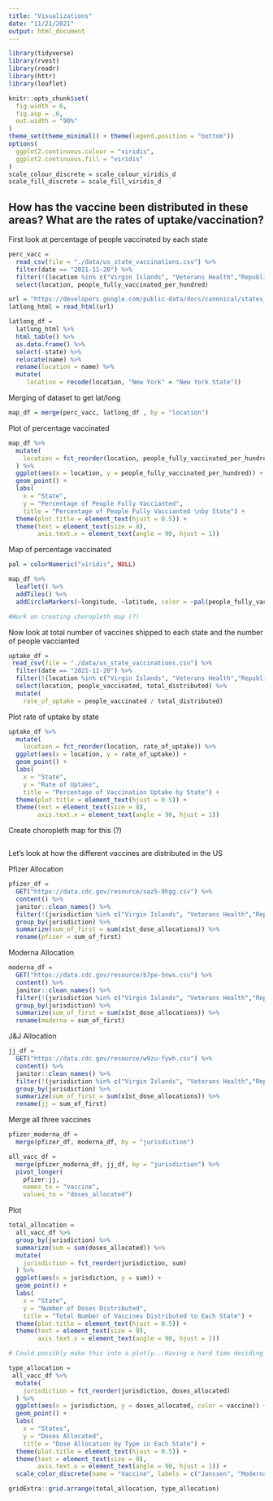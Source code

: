 ```yaml
---
title: "Visualizations"
date: "11/21/2021"
output: html_document
---
```


```r
library(tidyverse)
library(rvest)
library(readr)
library(httr)
library(leaflet)

knitr::opts_chunk$set(
  fig.width = 6,
  fig.asp = .6,
  out.width = "90%"
)
theme_set(theme_minimal() + theme(legend.position = "bottom"))
options(
  ggplot2.continuous.colour = "viridis",
  ggplot2.continuous.fill = "viridis"
)
scale_colour_discrete = scale_colour_viridis_d
scale_fill_discrete = scale_fill_viridis_d

```

## How has the vaccine been distributed in these areas? What are the rates of uptake/vaccination?

First look at percentage of people vaccinated by each state

```r
perc_vacc = 
  read_csv(file = "./data/us_state_vaccinations.csv") %>%
  filter(date == "2021-11-20") %>%
  filter(!(location %in% c("Virgin Islands", "Veterans Health","Republic of Palau", "Puerto Rico",   "Northern Mariana Islands", "Marshall Islands", "Indian Health Svc", "Guam", "Federated States of Micronesia", "District of Columbia", "Dept of Defense", "Bureau of Prisons", "American Samoa",    "United States"))) %>% 
  select(location, people_fully_vaccinated_per_hundred)
```

```r
url = "https://developers.google.com/public-data/docs/canonical/states_csv"
latlong_html = read_html(url)

latlong_df = 
  latlong_html %>% 
  html_table() %>% 
  as.data.frame() %>% 
  select(-state) %>% 
  relocate(name) %>% 
  rename(location = name) %>% 
  mutate(
     location = recode(location, "New York" = "New York State"))
```

Merging of dataset to get lat/long

```r
map_df = merge(perc_vacc, latlong_df , by = "location")
```

Plot of percentage vaccinated

```r
map_df %>%
  mutate(
    location = fct_reorder(location, people_fully_vaccinated_per_hundred)
  ) %>% 
  ggplot(aes(x = location, y = people_fully_vaccinated_per_hundred)) +
  geom_point() +
  labs(
    x = "State",
    y = "Percentage of People Fully Vaccianted",
    title = "Percentage of People Fully Vaccianted \nby State") +
  theme(plot.title = element_text(hjust = 0.5)) +
  theme(text = element_text(size = 8),
        axis.text.x = element_text(angle = 90, hjust = 1))
```

Map of percentage vaccinated

```r
pal = colorNumeric("viridis", NULL)

map_df %>% 
  leaflet() %>% 
  addTiles() %>% 
  addCircleMarkers(~longitude, ~latitude, color = ~pal(people_fully_vaccinated_per_hundred))

#Work on creating choropleth map (?)
```

Now look at total number of vaccines shipped to each state and the number of people vaccianted

```r
uptake_df = 
 read_csv(file = "./data/us_state_vaccinations.csv") %>%
  filter(date == "2021-11-20") %>%
  filter(!(location %in% c("Virgin Islands", "Veterans Health","Republic of Palau", "Puerto Rico",   "Northern Mariana Islands", "Marshall Islands", "Indian Health Svc", "Guam", "Federated States of Micronesia", "District of Columbia", "Dept of Defense", "Bureau of Prisons", "American Samoa",    "United States"))) %>% 
  select(location, people_vaccinated, total_distributed) %>% 
  mutate(
    rate_of_uptake = people_vaccinated / total_distributed)
```

Plot rate of uptake by state

```r
uptake_df %>% 
  mutate(
    location = fct_reorder(location, rate_of_uptake)) %>% 
  ggplot(aes(x = location, y = rate_of_uptake)) +
  geom_point() +
  labs(
    x = "State",
    y = "Rate of Uptake",
    title = "Percentage of Vaccination Uptake by State") +
  theme(plot.title = element_text(hjust = 0.5)) +
  theme(text = element_text(size = 8),
        axis.text.x = element_text(angle = 90, hjust = 1)) 
```

Create choropleth map for this (?)

```r

```


Let's look at how the different vaccines are distributed in the US

Pfizer Allocation
```r
pfizer_df = 
  GET("https://data.cdc.gov/resource/saz5-9hgg.csv") %>% 
  content() %>% 
  janitor::clean_names() %>% 
  filter(!(jurisdiction %in% c("Virgin Islands", "Veterans Health","Republic of Palau", "Puerto Rico", "Northern Mariana Islands", "Marshall Islands", "Indian Health Svc", "Guam", "Federated States of Micronesia", "District of Columbia", "Dept of Defense", "Bureau of Prisons", "American Samoa", "United States", "Federal Entities", "Mariana Islands", "Micronesia", "Palau", "U.S. Virgin Islands"))) %>% 
  group_by(jurisdiction) %>% 
  summarize(sum_of_first = sum(x1st_dose_allocations)) %>% 
  rename(pfizer = sum_of_first)
```

Moderna Allocation
```r
moderna_df = 
  GET("https://data.cdc.gov/resource/b7pe-5nws.csv") %>% 
  content() %>% 
  janitor::clean_names() %>% 
  filter(!(jurisdiction %in% c("Virgin Islands", "Veterans Health","Republic of Palau", "Puerto Rico", "Northern Mariana Islands", "Marshall Islands", "Indian Health Svc", "Guam", "Federated States of Micronesia", "District of Columbia", "Dept of Defense", "Bureau of Prisons", "American Samoa", "United States", "Federal Entities", "Mariana Islands", "Micronesia", "Palau", "U.S. Virgin Islands"))) %>% 
  group_by(jurisdiction) %>% 
  summarize(sum_of_first = sum(x1st_dose_allocations)) %>% 
  rename(moderna = sum_of_first)
```

J&J Allocation
```r
jj_df = 
  GET("https://data.cdc.gov/resource/w9zu-fywh.csv") %>% 
  content() %>% 
  janitor::clean_names() %>% 
  filter(!(jurisdiction %in% c("Virgin Islands", "Veterans Health","Republic of Palau", "Puerto Rico", "Northern Mariana Islands", "Marshall Islands", "Indian Health Svc", "Guam", "Federated States of Micronesia", "District of Columbia", "Dept of Defense", "Bureau of Prisons", "American Samoa", "United States", "Federal Entities", "Mariana Islands", "Micronesia", "Palau", "U.S. Virgin Islands"))) %>% 
  group_by(jurisdiction) %>% 
  summarize(sum_of_first = sum(x1st_dose_allocations)) %>% 
  rename(jj = sum_of_first)
```

Merge all three vaccines

```r
pfizer_moderna_df = 
  merge(pfizer_df, moderna_df, by = "jurisdiction")

all_vacc_df = 
  merge(pfizer_moderna_df, jj_df, by = "jurisdiction") %>%  
  pivot_longer(
    pfizer:jj,
    names_to = "vaccine",
    values_to = "doses_allocated")
```

Plot

```r
total_allocation = 
  all_vacc_df %>% 
  group_by(jurisdiction) %>% 
  summarize(sum = sum(doses_allocated)) %>% 
  mutate(
    jurisdiction = fct_reorder(jurisdiction, sum)
  ) %>% 
  ggplot(aes(x = jurisdiction, y = sum)) +
  geom_point() +
  labs(
    x = "State",
    y = "Number of Doses Distributed",
    title = "Total Number of Vaccines Distributed to Each State") +
  theme(plot.title = element_text(hjust = 0.5)) +
  theme(text = element_text(size = 8),
        axis.text.x = element_text(angle = 90, hjust = 1))
```


```r
# Could possibly make this into a plotly...Having a hard time deciding how to best show this allocation

type_allocation =  
 all_vacc_df %>% 
  mutate(
    jurisdiction = fct_reorder(jurisdiction, doses_allocated)
  ) %>% 
  ggplot(aes(x = jurisdiction, y = doses_allocated, color = vaccine)) +
  geom_point() +
  labs(
    x = "States",
    y = "Doses Allocated",
    title = "Dose Allocation by Type in Each State") +
  theme(plot.title = element_text(hjust = 0.5)) +
  theme(text = element_text(size = 8),
        axis.text.x = element_text(angle = 90, hjust = 1)) +
  scale_color_discrete(name = "Vaccine", labels = c("Janssen", "Moderna", "Pfizer"))
```

```r
gridExtra::grid.arrange(total_allocation, type_allocation)
```

